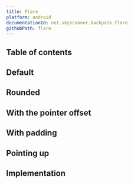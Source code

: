 ```yaml
---
title: Flare
platform: android
documentationId: net.skyscanner.backpack.flare
githubPath: flare
---
```




## Table of contents

## Default

<AndroidComponentScreenshots
  lightMode={screenshotDefault}
  darkMode={screenshotDefaultDm}
  altText="Android flare component" />

## Rounded

<AndroidComponentScreenshots
  lightMode={screenshotRounded}
  darkMode={screenshotRoundedDm}
  altText="Android flare with rounded corners" />

## With the pointer offset

<AndroidComponentScreenshots
  lightMode={screenshotPointerOffset}
  darkMode={screenshotPointerOffsetDm}
  altText="Android flare with offset pointer" />

## With padding

<AndroidComponentScreenshots
  lightMode={screenshotInsetPadding}
  darkMode={screenshotInsetPaddingDm}
  altText="Android flare with padding" />

## Pointing up

<AndroidComponentScreenshots
  lightMode={screenshotPointingUp}
  darkMode={screenshotPointingUpDm}
  altText="Android flare with flare pointing upwards" />

## Implementation

<Readme file={readme} />
